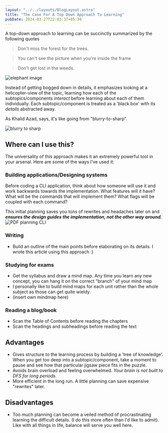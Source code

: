 ```yaml
---
layout: "../../layouts/BlogLayout.astro"
title: "The Case For A Top Down Approach To Learning"
pubDate: 2024-03-27T22:03:37+05:30
---
```


A top-down approach to learning can be succinctly summarized by the following quotes

> Don't miss the forest for the trees.

> You can't see the picture when you're inside the frame

> Don't get lost in the weeds.


![elephant image](../../assets/elephant-blind-men.webp)

Instead of getting bogged down in details, it emphasizes looking at a helicopter-view of the topic, learning how each of the subtopics/components _interact_ before learning about each of them individually. Each subtopic/component is treated as a 'black box' with its _details_ abstracted away.

As Khalid Azad, says, it's like going from "blurry-to-sharp".

![blurry to sharp](../../assets/baseline_vs_progressive.webp)

## Where can I use this?

The universality of this approach makes it an extremely powerful tool in your arsenal. Here are some of the ways I've used it:

### Building applications/Designing systems

Before coding a CLI application, think about how someone will use it and work backwards towards the implementation. What features will it have? What will be the commands that will implement them? What flags will be coupled with each command?

This initial planning saves you tons of rewrites and headaches later on and **_ensures the design guides the implementation, not the other way around._**
![PDF planning CLI](../../assets/pdf-cli-planning.avif)


### Writing

- Build an outline of the main points before elaborating on its details. I wrote this article using this approach :)

### Studying for exams

- Get the syllabus and draw a mind map. Any time you learn any new concept, you can hang it on the correct "branch" of your mind map
- I personally like to build mind maps for each unit rather than the whole subject as those can get quite wieldy.
- (insert own mindmap here)

### Reading a blog/book

- Scan the Table of Contents before reading the chapters
- Scan the headings and subheadings before reading the text

## Advantages

- Gives structure to the learning process by building a 'tree of knowledge'. When you get too deep into a subtopic/component, take a moment to pause and see how that particular jigsaw piece fits in the puzzle.
- Avoids brain overload and feeling overwhelmed. _Your brain is not built to DFS for long periods._
- More efficient in the long run. A little planning can save expensive "rewrites" later.

## Disadvantages

- Too much planning can become a veiled method of procrastinating learning the difficult details. (I do this more often than I'd like to admit). Like with all things in life, balance will serve you well here.
